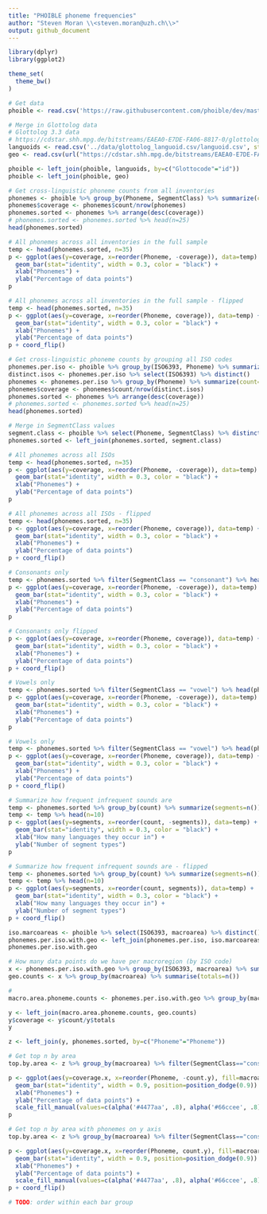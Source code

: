```yaml
---
title: "PHOIBLE phoneme frequencies"
author: "Steven Moran \\<steven.moran@uzh.ch\\>"
output: github_document
---
```

  
```r
library(dplyr)
library(ggplot2)

theme_set(
  theme_bw()
)
```

```r
# Get data
phoible <- read.csv('https://raw.githubusercontent.com/phoible/dev/master/data/phoible.csv', stringsAsFactors = F)
```

```r
# Merge in Glottolog data
# Glottolog 3.3 data
# https://cdstar.shh.mpg.de/bitstreams/EAEA0-E7DE-FA06-8817-0/glottolog_languoid.csv.zip
languoids <- read.csv('../data/glottolog_languoid.csv/languoid.csv', stringsAsFactors = FALSE) 
geo <- read.csv(url("https://cdstar.shh.mpg.de/bitstreams/EAEA0-E7DE-FA06-8817-0/languages_and_dialects_geo.csv"), stringsAsFactors = FALSE)

phoible <- left_join(phoible, languoids, by=c("Glottocode"="id"))
phoible <- left_join(phoible, geo)
```

```r
# Get cross-linguistic phoneme counts from all inventories
phonemes <- phoible %>% group_by(Phoneme, SegmentClass) %>% summarize(count=n())
phonemes$coverage <- phonemes$count/nrow(phonemes)
phonemes.sorted <- phonemes %>% arrange(desc(coverage))
# phonemes.sorted <- phonemes.sorted %>% head(n=25)
head(phonemes.sorted)
```

```r
# All phonemes across all inventories in the full sample
temp <- head(phonemes.sorted, n=35)
p <- ggplot(aes(y=coverage, x=reorder(Phoneme, -coverage)), data=temp) +
  geom_bar(stat="identity", width = 0.3, color = "black") +
  xlab("Phonemes") +
  ylab("Percentage of data points")
p
```

```r
# All phonemes across all inventories in the full sample - flipped
temp <- head(phonemes.sorted, n=35)
p <- ggplot(aes(y=coverage, x=reorder(Phoneme, coverage)), data=temp) +
  geom_bar(stat="identity", width = 0.3, color = "black") +
  xlab("Phonemes") +
  ylab("Percentage of data points")
p + coord_flip()
```

```r
# Get cross-linguistic phoneme counts by grouping all ISO codes
phonemes.per.iso <- phoible %>% group_by(ISO6393, Phoneme) %>% summarize(count=n())
distinct.isos <- phonemes.per.iso %>% select(ISO6393) %>% distinct()
phonemes <- phonemes.per.iso %>% group_by(Phoneme) %>% summarize(count=n())
phonemes$coverage <- phonemes$count/nrow(distinct.isos)
phonemes.sorted <- phonemes %>% arrange(desc(coverage))
# phonemes.sorted <- phonemes.sorted %>% head(n=25)
head(phonemes.sorted)

# Merge in SegmentClass values
segment.class <- phoible %>% select(Phoneme, SegmentClass) %>% distinct()
phonemes.sorted <- left_join(phonemes.sorted, segment.class)
```

```r
# All phonemes across all ISOs
temp <- head(phonemes.sorted, n=35)
p <- ggplot(aes(y=coverage, x=reorder(Phoneme, -coverage)), data=temp) +
  geom_bar(stat="identity", width = 0.3, color = "black") +
  xlab("Phonemes") +
  ylab("Percentage of data points")
p
```

```r
# All phonemes across all ISOs - flipped
temp <- head(phonemes.sorted, n=35)
p <- ggplot(aes(y=coverage, x=reorder(Phoneme, coverage)), data=temp) +
  geom_bar(stat="identity", width = 0.3, color = "black") +
  xlab("Phonemes") +
  ylab("Percentage of data points")
p + coord_flip()
```


```r
# Consonants only
temp <- phonemes.sorted %>% filter(SegmentClass == "consonant") %>% head(phonemes.sorted, n=35)
p <- ggplot(aes(y=coverage, x=reorder(Phoneme, -coverage)), data=temp) +
  geom_bar(stat="identity", width = 0.3, color = "black") +
  xlab("Phonemes") +
  ylab("Percentage of data points")
p
```

```r
# Consonants only flipped
p <- ggplot(aes(y=coverage, x=reorder(Phoneme, coverage)), data=temp) +
  geom_bar(stat="identity", width = 0.3, color = "black") +
  xlab("Phonemes") +
  ylab("Percentage of data points")
p + coord_flip()
```

```r
# Vowels only
temp <- phonemes.sorted %>% filter(SegmentClass == "vowel") %>% head(phonemes.sorted, n=35)
p <- ggplot(aes(y=coverage, x=reorder(Phoneme, -coverage)), data=temp) +
  geom_bar(stat="identity", width = 0.3, color = "black") +
  xlab("Phonemes") +
  ylab("Percentage of data points")
p
```

```r
# Vowels only
temp <- phonemes.sorted %>% filter(SegmentClass == "vowel") %>% head(phonemes.sorted, n=35)
p <- ggplot(aes(y=coverage, x=reorder(Phoneme, coverage)), data=temp) +
  geom_bar(stat="identity", width = 0.3, color = "black") +
  xlab("Phonemes") +
  ylab("Percentage of data points")
p + coord_flip()
```

```r
# Summarize how frequent infrequent sounds are
temp <- phonemes.sorted %>% group_by(count) %>% summarize(segments=n())
temp <- temp %>% head(n=10)
p <- ggplot(aes(y=segments, x=reorder(count, -segments)), data=temp) +
  geom_bar(stat="identity", width = 0.3, color = "black") +
  xlab("How many languages they occur in") +
  ylab("Number of segment types")
p
```

```r
# Summarize how frequent infrequent sounds are - flipped
temp <- phonemes.sorted %>% group_by(count) %>% summarize(segments=n())
temp <- temp %>% head(n=10)
p <- ggplot(aes(y=segments, x=reorder(count, segments)), data=temp) +
  geom_bar(stat="identity", width = 0.3, color = "black") +
  xlab("How many languages they occur in") +
  ylab("Number of segment types")
p + coord_flip()
```

```r
iso.marcoareas <- phoible %>% select(ISO6393, macroarea) %>% distinct()
phonemes.per.iso.with.geo <- left_join(phonemes.per.iso, iso.marcoareas)
phonemes.per.iso.with.geo

# How many data points do we have per macroregion (by ISO code)
x <- phonemes.per.iso.with.geo %>% group_by(ISO6393, macroarea) %>% summarize(count=n())
geo.counts <- x %>% group_by(macroarea) %>% summarise(totals=n())

# 
macro.area.phoneme.counts <- phonemes.per.iso.with.geo %>% group_by(macroarea, Phoneme) %>% summarize(count = n()) %>% filter(macroarea!="")  %>% filter(!is.na(macroarea))

y <- left_join(macro.area.phoneme.counts, geo.counts)
y$coverage <- y$count/y$totals
y

z <- left_join(y, phonemes.sorted, by=c("Phoneme"="Phoneme"))
```

```r
# Get top n by area
top.by.area <- z %>% group_by(macroarea) %>% filter(SegmentClass=="consonant") %>% top_n(n = 10, wt = coverage.y)

p <- ggplot(aes(y=coverage.x, x=reorder(Phoneme, -count.y), fill=macroarea), data=top.by.area) +
  geom_bar(stat="identity", width = 0.9, position=position_dodge(0.9)) +
  xlab("Phonemes") +
  ylab("Percentage of data points") +
  scale_fill_manual(values=c(alpha('#4477aa', .8), alpha('#66ccee', .8), alpha('#228833', .8), alpha('#ccbb44', .8), alpha('#ee6677', .8), alpha('#aa3377', .8)))
p
```

```r
# Get top n by area with phonemes on y axis
top.by.area <- z %>% group_by(macroarea) %>% filter(SegmentClass=="consonant") %>% top_n(n = 20, wt = coverage.y)

p <- ggplot(aes(y=coverage.x, x=reorder(Phoneme, count.y), fill=macroarea), data=top.by.area) +
  geom_bar(stat="identity", width = 0.9, position=position_dodge(0.9)) +
  xlab("Phonemes") +
  ylab("Percentage of data points") +
  scale_fill_manual(values=c(alpha('#4477aa', .8), alpha('#66ccee', .8), alpha('#228833', .8), alpha('#ccbb44', .8), alpha('#ee6677', .8), alpha('#aa3377', .8)))
p + coord_flip()
```

```r
# TODO: order within each bar group
```
